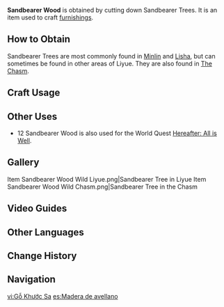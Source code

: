 {{Item Infobox
|id           = 101304
|image        = Item Sandbearer Wood.png
|type         = Materials
|group        = Wood
|group2       = Furnishing Materials
|invCategory  = Materials
|rarity       = 1
|description  = Timber from the Sandbearer Tree. Said to be an exceptionally hardy plant resistant to wind and rain with a long lifespan.<br />Can be used to create furnishings.
|source1      = Cutting down Sandbearer Trees found in [[Minlin]] and [[Lisha]].
}}
'''Sandbearer Wood'''  is obtained by cutting down Sandbearer Trees. It is an item used to craft [[furnishings]].

==How to Obtain==
Sandbearer Trees are most commonly found in [[Minlin]] and [[Lisha]], but can sometimes be found in other areas of Liyue. They are also found in [[The Chasm]].

==Craft Usage==
{{Craft Usage}}

==Other Uses==
* 12 Sandbearer Wood is also used for the World Quest [[Hereafter: All is Well]].

==Gallery==
<gallery hideaddbutton="true" captionalign="center">
Item Sandbearer Wood Wild Liyue.png|Sandbearer Tree in Liyue
Item Sandbearer Wood Wild Chasm.png|Sandbearer Tree in the Chasm
</gallery>

==Video Guides==
{{EVT
|video1   = https://youtu.be/DYAqeg5MKf0
|caption1 = Farm Guide
}}

==Other Languages==
{{Other Languages
|en      = Sandbearer Wood
|zhs     = 却砂木
|zhs_rm  = Quèshā-mù
|zht     = 卻砂木
|zht_rm  = Quèshā-mù
|zh_tl   = 
|ja      = 却砂材
|ja_rm   = Kyakusa-zai{{Assumed}}
|ja_tl   = 
|ko      = 각사나무
|ko_rm   = Gaksanamu
|ko_tl   = 
|es      = Madera de avellano
|es_tl   = 
|fr      = Bois d'haréna
|fr_tl   = Harena Wood
|fr_note = From the Latin word ''{{wt|harena|harena}}'', meaning "sand."
|ru      = Песчаное дерево
|ru_tl   = 
|th      = ไม้เนื้อทราย
|th_rm   = 
|th_tl   = 
|vi      = Gỗ Khước Sa
|vi_tl   = 
|de      = Dürrsandholz
|de_tl   = Parched-Sand Wood
|id      = Sandbearer Wood
|pt      = Madeira de Areia
|pt_tl   = 
}}

==Change History==
{{Change History|1.5}}

==Navigation==
{{Material Navbox|type=Crafting Materials}}

[[vi:Gỗ Khước Sa]]
[[es:Madera de avellano]]